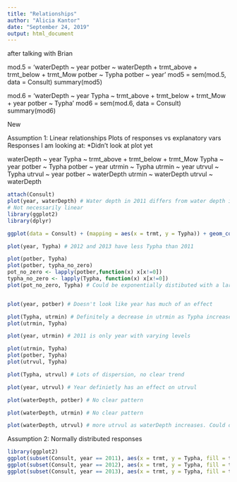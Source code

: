 ```yaml
---
title: "Relationships"
author: "Alicia Kantor"
date: "September 24, 2019"
output: html_document
---
```



########################################################## after talking with Brian
mod.5 = 'waterDepth ~ year
        potber ~ waterDepth + trmt_above + trmt_below + trmt_Mow
        potber ~ Typha
        potber ~ year'
mod5 = sem(mod.5, data = Consult)
summary(mod5)

mod.6 = 'waterDepth ~ year
        Typha ~ trmt_above + trmt_below + trmt_Mow + year
        potber ~ Typha'
mod6 = sem(mod.6, data = Consult)
summary(mod6)

######################################################### New
Assumption 1: Linear relationships
Plots of responses vs explanatory vars
Responses I am looking at:
*Didn't look at plot yet

waterDepth ~ year
Typha ~ trmt_above + trmt_below + trmt_Mow
Typha ~ year
potber ~ Typha
potber ~ year
utrmin ~ Typha
utrmin ~ year
utrvul ~ Typha
utrvul ~ year
potber ~ waterDepth
utrmin ~ waterDepth
utrvul ~ waterDepth

```r
attach(Consult)
plot(year, waterDepth) # Water depth in 2011 differs from water depth in 2012 and 2013
# Not necessarily linear
library(ggplot2)
library(dplyr)

ggplot(data = Consult) + (mapping = aes(x = trmt, y = Typha)) + geom_col() # Cutting above, below, or mowing definitely has an effect on the Typha

plot(year, Typha) # 2012 and 2013 have less Typha than 2011

plot(potber, Typha)
plot(potber, typha_no_zero)
pot_no_zero <- lapply(potber,function(x) x[x!=0])
typha_no_zero <- lapply(Typha, function(x) x[x!=0])
plot(pot_no_zero, Typha) # Could be exponentially distibuted with a large lambda, but there are zeros so this won't work. Could be polynomial then. 


plot(year, potber) # Doesn't look like year has much of an effect

plot(Typha, utrmin) # Definitely a decrease in utrmin as Typha increases. Maybe linear.
plot(utrmin, Typha)

plot(year, utrmin) # 2011 is only year with varying levels

plot(utrmin, Typha)
plot(potber, Typha)
plot(utrvul, Typha)

plot(Typha, utrvul) # Lots of dispersion, no clear trend

plot(year, utrvul) # Year definietly has an effect on utrvul

plot(waterDepth, potber) # No clear pattern

plot(waterDepth, utrmin) # No clear pattern

plot(waterDepth, utrvul) # more utrvul as waterDepth increases. Could definitely have a linear relationship. 

```
Assumption 2: Normally distributed responses

```r
library(ggplot2)
ggplot(subset(Consult, year == 2011), aes(x = trmt, y = Typha, fill = trmt)) + geom_boxplot() + ggtitle("Treatment on Typha 2011")
ggplot(subset(Consult, year == 2012), aes(x = trmt, y = Typha, fill = trmt)) + geom_boxplot() + ggtitle("Treatment on Typha 2012")
ggplot(subset(Consult, year == 2013), aes(x = trmt, y = Typha, fill = trmt)) + geom_boxplot() + ggtitle("Treatment on Typha 2013")





```